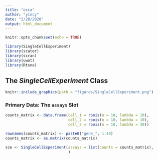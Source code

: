 ```yaml
---
title: "osca"
author: "yincy"
date: "2/28/2020"
output: html_document
---
```


```r
knitr::opts_chunk$set(echo = TRUE)
```


```r
library(SingleCellExperiment)
library(scater)
library(scran)
library(uwot)
library(Rtsne)
```


## The *SingleCellExperiment* Class  
```r
knitr::include_graphics(path = "figures/SingleCellExperiment.png")
```


### Primary Data: The `assays` Slot  
```r
counts_matrix <- data.frame(cell_1 = rpois(n = 10, lambda = 10), 
                            cell_2 = rpois(n = 10, lambda = 10), 
                            cell_3 = rpois(n = 10, lambda = 30))

rownames(counts_matrix) <- paste0("gene_", 1:10)
counts_matrix <- as.matrix(counts_matrix)
```

```r
sce <- SingleCellExperiment(assays = list(counts = counts_matrix), 
                            )
```








